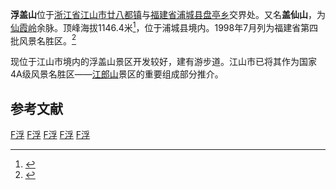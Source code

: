 {{coord|28|14|00|N|118|29|37|E|display=title|scale:10000}}
'''浮盖山'''位于[[浙江省|浙江省]][[江山市|江山市]][[廿八都镇|廿八都镇]]与[[福建省|福建省]][[浦城县|浦城县]][[盘亭乡|盘亭乡]]交界处。又名'''盖仙山'''，为[[仙霞岭|仙霞岭]]余脉。顶峰海拔1146.4米<ref>{{cite web |url=http://www.sport.gov.cn/dszx/n5415/c938067/content.html |title=年度户外盛典助力江山市再拓体育版图 |publisher=登山运动管理中心 |date= |accessdate=2021-06-17 |archive-date=2021-06-24 |archive-url=https://web.archive.org/web/20210624200120/http://www.sport.gov.cn/dszx/n5415/c938067/content.html |dead-url=no }}</ref>，位于浦城县境内。1998年7月列为福建省第四批风景名胜区。<ref>{{cite web |url=http://www.qjtrip.com/View/detail.aspx?ID=886 |title=千景旅游网-浮盖山 |publisher=千景旅游网 |date= |accessdate=2009-08-17 |archive-date=2016-05-28 |archive-url=https://web.archive.org/web/20160528130134/http://qjtrip.com/view/detail.aspx?ID=886 |dead-url=no }}</ref>

现位于江山市境内的浮盖山景区开发较好，建有游步道。江山市已将其作为国家4A级风景名胜区——[[江郎山|江郎山]]景区的重要组成部分推介。

==参考文献==
{{Reflist}}

[[Category:江山市|F浮]]
[[Category:浦城县|F浮]]
[[Category:浙江山峰|F浮]]
[[Category:福建山峰|F浮]]
[[Category:花岗岩地貌|F浮]]


{{浙江小作品}}